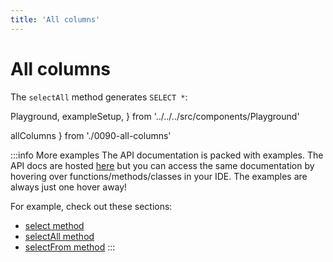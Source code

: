 ```yaml
---
title: 'All columns'
---
```


# All columns

The `selectAll` method generates `SELECT *`:

  Playground,
  exampleSetup,
} from '../../../src/components/Playground'

  allColumns
} from './0090-all-columns'

<div style={{ marginBottom: '1em' }}>
  <Playground code={allColumns} setupCode={exampleSetup} />
</div>

:::info More examples
The API documentation is packed with examples. The API docs are hosted [here](https://kysely-org.github.io/kysely-apidoc/)
but you can access the same documentation by hovering over functions/methods/classes in your IDE. The examples are always
just one hover away!

For example, check out these sections:
 - [select method](https://kysely-org.github.io/kysely-apidoc/interfaces/SelectQueryBuilder.html#select)
 - [selectAll method](https://kysely-org.github.io/kysely-apidoc/interfaces/SelectQueryBuilder.html#selectAll)
 - [selectFrom method](https://kysely-org.github.io/kysely-apidoc/classes/Kysely.html#selectFrom)
:::